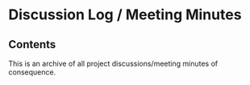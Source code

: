 # Discussion Log / Meeting Minutes

## Contents

This is an archive of all project discussions/meeting minutes of consequence.

